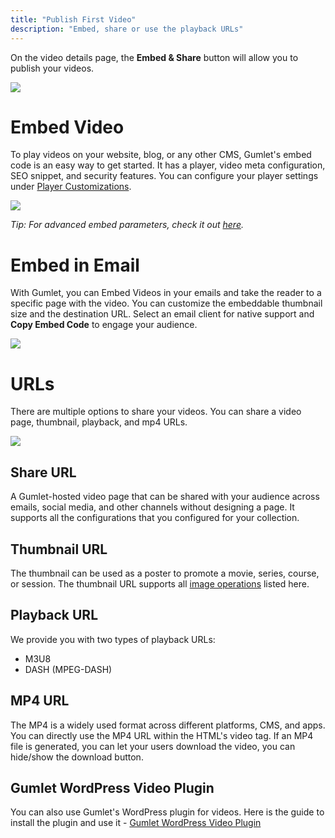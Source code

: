 ```yaml
---
title: "Publish First Video"
description: "Embed, share or use the playback URLs"
---
```


On the video details page, the **Embed & Share** button will allow you to publish your videos.

<Frame caption="Video Details Page">
  <img src="/images/docs/dd14d1a-Screenshot_2024-03-27_at_12.09.54_AM.png" />
</Frame>

# Embed Video

To play videos on your website, blog, or any other CMS, Gumlet's embed code is an easy way to get started. It has a player, video meta configuration, SEO snippet, and security features. You can configure your player settings under [Player Customizations](/docs/edit-collection#player-settings).

<Frame caption="Embed Video">
  <img src="/images/docs/3c9c059-Screenshot_2024-03-28_at_3.00.57_PM.png" />
</Frame>

*Tip: For advanced embed parameters, check it out [here](/docs/embed-stream).*

# Embed in Email

With Gumlet, you can Embed Videos in your emails and take the reader to a specific page with the video. You can customize the embeddable thumbnail size and the destination URL. Select an email client for native support and **Copy Embed Code** to engage your audience.

![](/images/docs/ff83fed-Screenshot_2024-03-28_at_3.10.22_PM.png)

# URLs

There are multiple options to share your videos. You can share a video page, thumbnail, playback, and mp4 URLs.

![](/images/docs/0f4b122-Screenshot_2024-04-02_at_11.59.03_AM.png)

## Share URL

A Gumlet-hosted video page that can be shared with your audience across emails, social media, and other channels without designing a page. It supports all the configurations that you configured for your collection.

## Thumbnail URL

The thumbnail can be used as a poster to promote a movie, series, course, or session. The thumbnail URL supports all [image operations](/reference/image-transform-size) listed here.

## Playback URL

We provide you with two types of playback URLs:

* M3U8
* DASH (MPEG-DASH)

## MP4 URL

The MP4 is a widely used format across different platforms, CMS, and apps. You can directly use the MP4 URL within the HTML's video tag. If an MP4 file is generated, you can let your users download the video, you can hide/show the download button.

## Gumlet WordPress Video Plugin

You can also use Gumlet's WordPress plugin for videos. Here is the guide to install the plugin and use it - [Gumlet WordPress Video Plugin](/docs/gumlet-wordpress-video-plugin)
